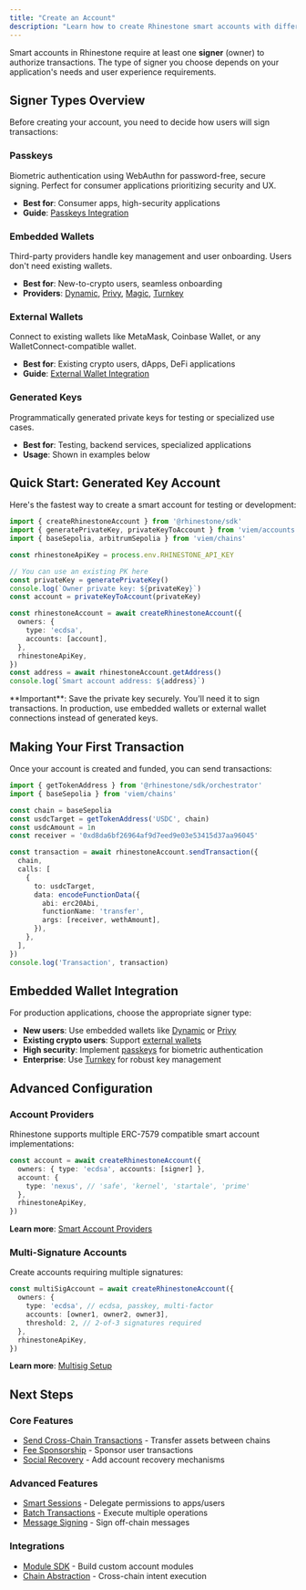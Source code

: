 ```yaml
---
title: "Create an Account"
description: "Learn how to create Rhinestone smart accounts with different signer types for various use cases."
---
```


Smart accounts in Rhinestone require at least one **signer** (owner) to authorize transactions. The type of signer you choose depends on your application's needs and user experience requirements.

## Signer Types Overview

Before creating your account, you need to decide how users will sign transactions:

### Passkeys
Biometric authentication using WebAuthn for password-free, secure signing. Perfect for consumer applications prioritizing security and UX.

- **Best for**: Consumer apps, high-security applications
- **Guide**: [Passkeys Integration](./passkeys)

### Embedded Wallets  
Third-party providers handle key management and user onboarding. Users don't need existing wallets.

- **Best for**: New-to-crypto users, seamless onboarding
- **Providers**: [Dynamic](./signers/dynamic), [Privy](./signers/privy), [Magic](./signers/magic), [Turnkey](./signers/turnkey)

### External Wallets
Connect to existing wallets like MetaMask, Coinbase Wallet, or any WalletConnect-compatible wallet.

- **Best for**: Existing crypto users, dApps, DeFi applications  
- **Guide**: [External Wallet Integration](./signers/external-wallet)

### Generated Keys
Programmatically generated private keys for testing or specialized use cases.

- **Best for**: Testing, backend services, specialized applications
- **Usage**: Shown in examples below

## Quick Start: Generated Key Account

Here's the fastest way to create a smart account for testing or development:

```ts
import { createRhinestoneAccount } from '@rhinestone/sdk'
import { generatePrivateKey, privateKeyToAccount } from 'viem/accounts'
import { baseSepolia, arbitrumSepolia } from 'viem/chains'

const rhinestoneApiKey = process.env.RHINESTONE_API_KEY

// You can use an existing PK here
const privateKey = generatePrivateKey()
console.log(`Owner private key: ${privateKey}`)
const account = privateKeyToAccount(privateKey)

const rhinestoneAccount = await createRhinestoneAccount({
  owners: {
    type: 'ecdsa',
    accounts: [account],
  },
  rhinestoneApiKey,
})
const address = await rhinestoneAccount.getAddress()
console.log(`Smart account address: ${address}`)
```

<Warning>
**Important**: Save the private key securely. You'll need it to sign transactions. In production, use embedded wallets or external wallet connections instead of generated keys.
</Warning>


## Making Your First Transaction

Once your account is created and funded, you can send transactions:

```ts
import { getTokenAddress } from '@rhinestone/sdk/orchestrator'
import { baseSepolia } from 'viem/chains'

const chain = baseSepolia
const usdcTarget = getTokenAddress('USDC', chain)
const usdcAmount = 1n
const receiver = '0xd8da6bf26964af9d7eed9e03e53415d37aa96045'

const transaction = await rhinestoneAccount.sendTransaction({
  chain,
  calls: [
    {
      to: usdcTarget,
      data: encodeFunctionData({
        abi: erc20Abi,
        functionName: 'transfer',
        args: [receiver, wethAmount],
      }),
    },
  ],
})
console.log('Transaction', transaction)
```

## Embedded Wallet Integration

For production applications, choose the appropriate signer type:

- **New users**: Use embedded wallets like [Dynamic](./signers/dynamic) or [Privy](./signers/privy)
- **Existing crypto users**: Support [external wallets](./signers/external-wallet) 
- **High security**: Implement [passkeys](./passkeys) for biometric authentication
- **Enterprise**: Use [Turnkey](./signers/turnkey) for robust key management

## Advanced Configuration

### Account Providers

Rhinestone supports multiple ERC-7579 compatible smart account implementations:

```ts
const account = await createRhinestoneAccount({
  owners: { type: 'ecdsa', accounts: [signer] },
  account: {
    type: 'nexus', // 'safe', 'kernel', 'startale', 'prime'
  },
  rhinestoneApiKey,
})
```

**Learn more**: [Smart Account Providers](../customize/smart-account-providers/nexus)

### Multi-Signature Accounts

Create accounts requiring multiple signatures:

```ts
const multiSigAccount = await createRhinestoneAccount({
  owners: {
    type: 'ecdsa', // ecdsa, passkey, multi-factor
    accounts: [owner1, owner2, owner3],
    threshold: 2, // 2-of-3 signatures required
  },
  rhinestoneApiKey,
})
```

**Learn more**: [Multisig Setup](./multisig)

## Next Steps

### Core Features
- [Send Cross-Chain Transactions](./send-omnichain-transaction) - Transfer assets between chains
- [Fee Sponsorship](./fee-sponsorship) - Sponsor user transactions
- [Social Recovery](./social-recovery) - Add account recovery mechanisms

### Advanced Features  
- [Smart Sessions](../smart-sessions/overview) - Delegate permissions to apps/users
- [Batch Transactions](../advanced/batch-transactions) - Execute multiple operations
- [Message Signing](../advanced/message-signing) - Sign off-chain messages

### Integrations
- [Module SDK](../module-sdk) - Build custom account modules
- [Chain Abstraction](../chain-abstraction/create-intent) - Cross-chain intent execution